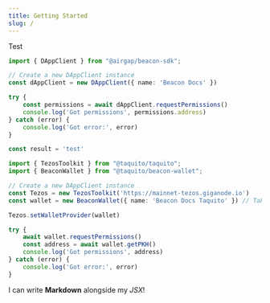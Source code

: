 ```yaml
---
title: Getting Started
slug: /
---
```



Test

<RunnableCode taquito="test">

<!-- embedme ../examples/request-permissions-beacon.ts -->

```ts
import { DAppClient } from "@airgap/beacon-sdk";

// Create a new DAppClient instance
const dAppClient = new DAppClient({ name: 'Beacon Docs' })

try {
    const permissions = await dAppClient.requestPermissions()
    console.log('Got permissions', permissions.address)
} catch (error) {
    console.log('Got error:', error)
}

const result = 'test'
```

<!-- embedme ../examples/request-permissions-taquito.ts -->

```ts
import { TezosToolkit } from "@taquito/taquito";
import { BeaconWallet } from "@taquito/beacon-wallet";

// Create a new DAppClient instance
const Tezos = new TezosToolkit('https://mainnet-tezos.giganode.io')
const wallet = new BeaconWallet({ name: 'Beacon Docs Taquito' }) // Takes the same arguments as the DAppClient constructor

Tezos.setWalletProvider(wallet)

try {
    await wallet.requestPermissions()
    const address = await wallet.getPKH()
    console.log('Got permissions', address)
} catch (error) {
    console.log('Got error:', error)
}
```

</RunnableCode>

I can write **Markdown** alongside my _JSX_!

